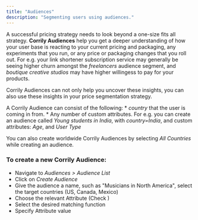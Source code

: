 ```yaml
---
title: "Audiences"
description: "Segmenting users using audiences."
---
```


A successful pricing strategy needs to look beyond a one-size fits all strategy. **Corrily Audiences** help you get a deeper
understanding of how your user base is reacting to your current pricing and packaging, any experiments that you run,
or any price or packaging changes that you roll out. For e.g. your link shortener subscription service may generally be seeing higher
churn amongst the *freelancers* audience segment, and *boutique creative studios* may have higher willingess to pay for your products.

Corrily Audiences can not only help you uncover these insights, you can also use these insights in your price segmentation
strategy.

A Corrily Audience can consist of the following:
    * *country* that the user is coming in from.
    * Any number of custom attributes. For e.g. you can create an audience called *Young students in India*, with *country=India*,
    and custom attributes: *Age*, and *User Type*

You can also create worldwide Corrily Audiences by selecting *All Countries* while creating an audience.

<h3> To create a new Corrily Audience: </h3>

* Navigate to *Audiences > Audience List*
* Click on *Create Audience*
* Give the audience a name, such as "Musicians in North America", select the target countries (US, Canada, Mexico)
* Choose the relevant Attribute (Check )
* Select the desired matching function
* Specify Attribute value

